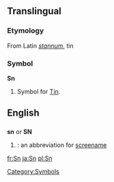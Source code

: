 ==Translingual==

===Etymology===
From Latin ''[[stannum]]'', tin

===Symbol===
'''Sn'''
#{{chemistry}} Symbol for [[Tin]].
[[Category:Symbols]]

==English==

==={{abbreviation}}===
'''sn''' or '''SN'''
# {{cattag|internet}}: an abbreviation for [[screename]]

[[fr:Sn]]
[[ja:Sn]]
[[pl:Sn]]